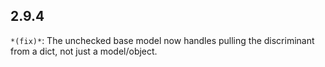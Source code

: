 ## 2.9.4
`*(fix)*`: The unchecked base model now handles pulling the discriminant from a dict, not just a model/object.

